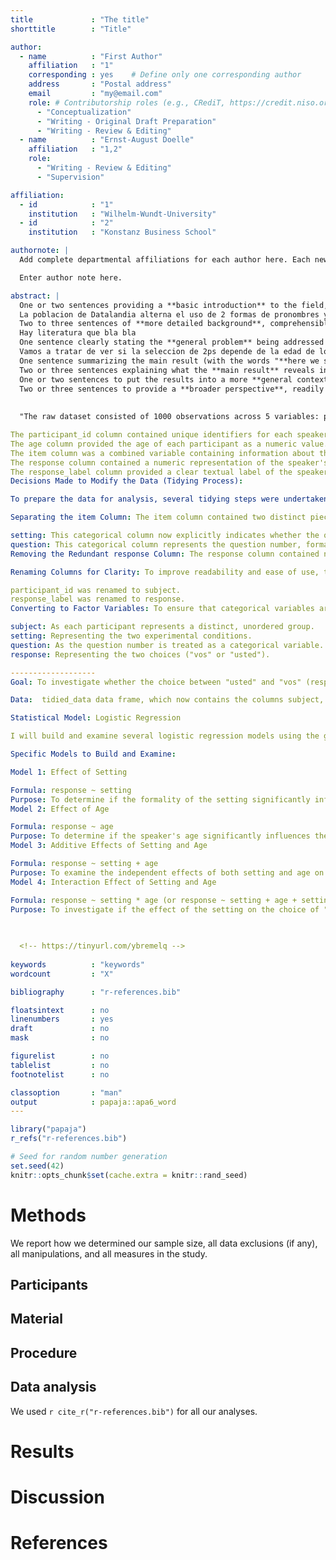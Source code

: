 ```yaml
---
title             : "The title"
shorttitle        : "Title"

author: 
  - name          : "First Author"
    affiliation   : "1"
    corresponding : yes    # Define only one corresponding author
    address       : "Postal address"
    email         : "my@email.com"
    role: # Contributorship roles (e.g., CRediT, https://credit.niso.org/)
      - "Conceptualization"
      - "Writing - Original Draft Preparation"
      - "Writing - Review & Editing"
  - name          : "Ernst-August Doelle"
    affiliation   : "1,2"
    role:
      - "Writing - Review & Editing"
      - "Supervision"

affiliation:
  - id            : "1"
    institution   : "Wilhelm-Wundt-University"
  - id            : "2"
    institution   : "Konstanz Business School"

authornote: |
  Add complete departmental affiliations for each author here. Each new line herein must be indented, like this line.

  Enter author note here.

abstract: |
  One or two sentences providing a **basic introduction** to the field,  comprehensible to a scientist in any discipline.
  La poblacion de Datalandia alterna el uso de 2 formas de pronombres y subsecuentes conjugaciones para la 2 persona del singular
  Two to three sentences of **more detailed background**, comprehensible  to scientists in related disciplines.
  Hay literatura que bla bla
  One sentence clearly stating the **general problem** being addressed by  this particular study.
  Vamos a tratar de ver si la seleccion de 2ps depende de la edad de los hablantes o de la situacion o de ambas.
  One sentence summarizing the main result (with the words "**here we show**" or their equivalent).
  Two or three sentences explaining what the **main result** reveals in direct comparison to what was thought to be the case previously, or how the  main result adds to previous knowledge.
  One or two sentences to put the results into a more **general context**.
  Two or three sentences to provide a **broader perspective**, readily comprehensible to a scientist in any discipline.
  
  
  "The raw dataset consisted of 1000 observations across 5 variables: participant_id, age, item, response, and response_label. Each row represented a single response from one of the 50 participants to one of the 10 questions asked in either a formal or an informal setting.

The participant_id column contained unique identifiers for each speaker (e.g., P001, P002).
The age column provided the age of each participant as a numeric value.
The item column was a combined variable containing information about the setting (formal or informal) and the question number (1 to 10), separated by an underscore (e.g., formal_1, informal_7).
The response column contained a numeric representation of the speaker's choice (0 or 1), where the mapping to "vos" or "usted" was not immediately clear from the column name alone.
The response_label column provided a clear textual label of the speaker's choice ("vos" or "usted")."
Decisions Made to Modify the Data (Tidying Process):

To prepare the data for analysis, several tidying steps were undertaken to create a more structured and interpretable dataset. The following decisions were made:

Separating the item Column: The item column contained two distinct pieces of information (setting and question number) that were crucial for the analysis. Therefore, this column was separated into two new columns:

setting: This categorical column now explicitly indicates whether the question was asked in a "formal" or "informal" setting.
question: This categorical column represents the question number, formatted as "q1", "q2", ..., "q10". This decision was made to ensure that the question number is treated as a categorical variable rather than a numerical one in subsequent analyses.
Removing the Redundant response Column: The response column contained numerical information that was already clearly represented in the response_label column. To avoid potential confusion and redundancy, the response column was removed from the dataset.

Renaming Columns for Clarity: To improve readability and ease of use, the column names were shortened and made more descriptive:

participant_id was renamed to subject.
response_label was renamed to response.
Converting to Factor Variables: To ensure that categorical variables are treated appropriately in statistical modeling, the following columns were converted to factor data types:

subject: As each participant represents a distinct, unordered group.
setting: Representing the two experimental conditions.
question: As the question number is treated as a categorical variable.
response: Representing the two choices ("vos" or "usted").

-------------------
Goal: To investigate whether the choice between "usted" and "vos" (response variable) is conditioned by the setting (formal/informal) or the age of the speaker, or by a combination of both.

Data:  tidied_data data frame, which now contains the columns subject, age, question, response (as a factor with "vos" and "usted"), and setting (as a factor with "formal" and "informal").

Statistical Model: Logistic Regression

I will build and examine several logistic regression models using the glm() function in R with the binomial(link = "logit") family. We will set "usted" as the reference or "success" outcome for the models, so the models will predict the probability of choosing "usted."

Specific Models to Build and Examine:

Model 1: Effect of Setting

Formula: response ~ setting
Purpose: To determine if the formality of the setting significantly influences the probability of choosing "usted."
Model 2: Effect of Age

Formula: response ~ age
Purpose: To determine if the speaker's age significantly influences the probability of choosing "usted."
Model 3: Additive Effects of Setting and Age

Formula: response ~ setting + age
Purpose: To examine the independent effects of both setting and age on the probability of choosing "usted." This model assumes no interaction between setting and age.
Model 4: Interaction Effect of Setting and Age

Formula: response ~ setting * age (or response ~ setting + age + setting:age)
Purpose: To investigate if the effect of the setting on the choice of "usted" depends on the speaker's age. This will help us understand if the influence of formality differs for younger and older speakers.

  
  
  <!-- https://tinyurl.com/ybremelq -->
  
keywords          : "keywords"
wordcount         : "X"

bibliography      : "r-references.bib"

floatsintext      : no
linenumbers       : yes
draft             : no
mask              : no

figurelist        : no
tablelist         : no
footnotelist      : no

classoption       : "man"
output            : papaja::apa6_word
---
```


```r
library("papaja")
r_refs("r-references.bib")
```

```r
# Seed for random number generation
set.seed(42)
knitr::opts_chunk$set(cache.extra = knitr::rand_seed)
```



# Methods
We report how we determined our sample size, all data exclusions (if any), all manipulations, and all measures in the study. <!-- 21-word solution (Simmons, Nelson & Simonsohn, 2012; retrieved from http://ssrn.com/abstract=2160588) -->

## Participants

## Material

## Procedure

## Data analysis
We used `r cite_r("r-references.bib")` for all our analyses.


# Results

# Discussion


\newpage

# References

::: {#refs custom-style="Bibliography"}
:::
